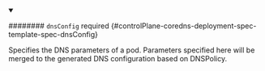 


<details className="config-field" data-expandable="true" open>
<summary>

######## `dnsConfig` <span className="config-field-required" data-required="false">required</span> <span className="config-field-type"></span> <span className="config-field-default"></span> <span className="config-field-enum"></span> {#controlPlane-coredns-deployment-spec-template-spec-dnsConfig}

Specifies the DNS parameters of a pod.
Parameters specified here will be merged to the generated DNS
configuration based on DNSPolicy.

</summary>

<PartialDnsconfigreference />


</details>
